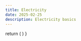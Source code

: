```yaml
---
title: Electricity
date: 2025-02-25
description: Electricity basics
---
```




  return (
    <style>
      {`
      .details-bordered {
        border-left: 1px solid;
        padding: 10px;
        border-top: 1px solid;
        border-top-left-radius: 10px;
        border-top-right-radius: 10px;
        border-bottom-left-radius: 10px;
      }
      .details-bordered summary *{
        margin: 0;
      }
      `}
    </style>
  )
}

<Style />



# Introduction

## **Electricity**

Electricity is the set of physical phenomena associated with the presence and flow of electric charge. It is a form of energy that comes in positive and negative forms, that occur naturally (as in lightning), or is produced (as in a generator).

## **Electric Circuit**

An electric circuit is a closed path in which electrons from a voltage or current source flow. The electrons flow from the negative side of the voltage source, through the circuit, and back to the positive side of the voltage source.

A node is a point in the circuit where three or more circuit elements are connected.


<div class="supercenter">
  <Image src={node_law} alt="Node Law" width={200} />
</div>

```math
I_1 = I_2 + I_3
```

## Measurement

### **Voltage**

Voltage is the difference in electric potential between two points. It is the force that pushes the electric current through a circuit. It is measured in Volts (V).

We use the volmeter in **parallel** to measure the voltage.


<div class="supercenter">
  <Image src={voltage_measurement} alt="Voltage Measurement" width={400} />
</div>

### **Current**

Current is the flow of electric charge. It is measured in Amperes (A).

We use the ammeter (ampere meter) in **series** to measure the current.


<div class="supercenter">
  <Image src={current_measurement} alt="Current Measurement" width={400} />
</div>

## Electrical Dipoles

### Definition

A dipole is a portion of a circuit between two terminals (dipole).

### Characteristics of a Dipole

It is the graphical representation of the relationship between the current $ i $ (passing through the dipole) and the voltage $ u $ (at its terminals).


<div class="supercenter">

| **Linear Dipole**                                      |                      **Non-linear Dipole**                     |
|--------------------------------------------------------|----------------------------------------------------------------|
| straight line                                          | non-straight line                                              |
| <Flexed><Image src={linear} alt="Linear Dipole" width={200} /></Flexed> | <Flexed><Image src={non_linear} alt="Non-linear Dipole" width={200} /></Flexed> |

</div>

### Generator Dipole vs Receptor Dipole


<div class="supercenter">


| **Generator Dipole** | **Receptor Dipole** |
|----------------------|----------------------|
| A dipole is a generator when it supplies energy to the circuit it is connected to. <br/> The current exits from the positive side. <br/> The arrows representing voltage and current are in the **same** direction. | A dipole is a receptor when it consumes energy. <br/> The positive side of the dipole is the one through which the current enters. <br/> The arrows representing voltage and current are in **opposite** directions. |
| <Flexed><Image src={dipole_generator} alt="Generator Dipole" width={200} /></Flexed> | <Flexed><Image src={dipole_receptor} alt="Receptor Dipole" width={200} /></Flexed> |

</div>

### **The Four Quadrants of a characteristic**

<div class="supercenter">

| $ U > 0, I < 0 $ <br/> **Generator Dipole** | $ U > 0, I > 0 $ <br/> **Receptor Dipole**   |
|---------------------------------------------|----------------------------------------------|
| $ U < 0, I < 0 $ <br/> **Receptor Dipole**  | $ U < 0, I > 0 $ <br/> **Generator Dipole**  |


</div>


## **Common Passive Dipole**

- Resistor
- Inductance
- Capacitor

# Electrical Circuits in Direct Current (DC)

The current is the same at all points in the circuit

## Equivalent Electrical Diagram of Passive Elements


<div class="supercenter">

| **Element**  | **In direct current** |
|--------------------------------------------------------------------------------------------------|-----------------|
| <Flexed vertical>Resistor <Image src={resistor_iec} alt="Resistor IEEE" width={200} /></Flexed>  | <Flexed vertical>$ U = RI $ <Image src={resistor_iec} alt="Resistor IEEE" width={200} /></Flexed>     |
| <Flexed vertical>Inductance <Image src={inductance} alt="Inductance" width={200} /></Flexed>     | <Flexed vertical>A cable <Image src={cable} alt="Capacitor" width={100} /></Flexed>       |
| <Flexed vertical>Capacitor <Image src={capacitor} alt="Capacitor" width={100} /></Flexed>        | <Flexed vertical>An open circuit <Image src={open_circuit} alt="Capacitor" width={100} /></Flexed>|

</div>

# Links to Resources

- https://falstad.com/circuit/ - Online circuit simulator
- https://www.allaboutcircuits.com/ - All About Circuits
- https://digital.r2.enst.fr/ - Digital Electronics Course simulator


- https://www.youtube.com/playlist?list=PLjS13O8ZcTgYIn2cPTT-uSOF8G0CBrtrZ - Des atomes et l'électricité
- https://www.youtube.com/playlist?list=PLjS13O8ZcTgZpoGv5QAMoHt4be6gIcjJU - Voyage en électricité
- https://www.youtube.com/playlist?list=PLjS13O8ZcTgY_7sK64W6wDdfzdZvVshiE - Petit voyage en électricité